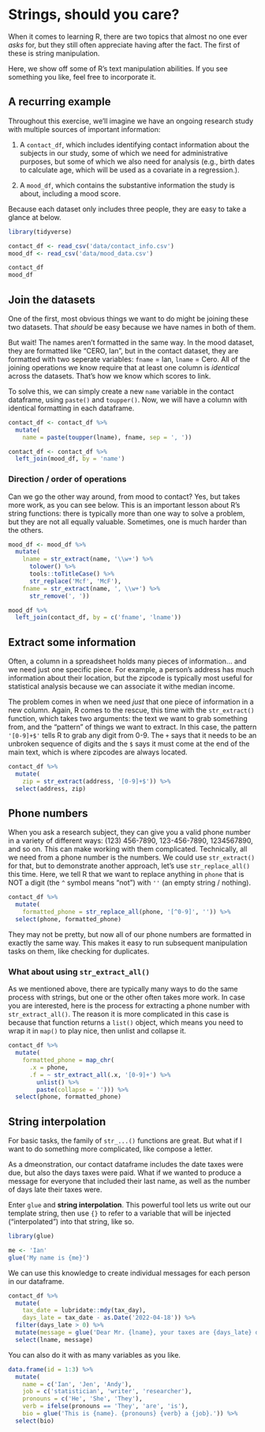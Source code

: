 
# Strings, should you care?

When it comes to learning R, there are two topics that almost no one ever *asks* for, but they still often appreciate having after the fact. The first of these is string manipulation.

Here, we show off some of R's text manipulation abilities. If you see something you like, feel free to incorporate it.

## A recurring example

Throughout this exercise, we'll imagine we have an ongoing research study with multiple sources of important information:

1. A `contact_df`, which includes identifying contact information about the subjects in our study, some of which we need for administrative purposes, but some of which we also need for analysis (e.g., birth dates to calculate age, which will be used as a covariate in a regression.).

2. A `mood_df`, which contains the substantive information the study is about, including a mood score.

Because each dataset only includes three people, they are easy to take a glance at below.

```r
library(tidyverse)

contact_df <- read_csv('data/contact_info.csv')
mood_df <- read_csv('data/mood_data.csv')
```


```r
contact_df
mood_df
```

## Join the datasets

One of the first, most obvious things we want to do might be joining these two datasets. That *should* be easy because we have names in both of them.

But wait! The names aren't formatted in the same way. In the mood dataset, they are formatted like "CERO, Ian", but in the contact dataset, they are formatted with two seperate variables: `fname` = Ian, `lname` = Cero. All of the joining operations we know require that at least one column is *identical* across the datasets. That's how we know which scores to link.

To solve this, we can simply create a new `name` variable in the contact dataframe, using `paste()` and `toupper()`. Now, we will have a column with identical formatting in each dataframe.

```r
contact_df <- contact_df %>% 
  mutate(
    name = paste(toupper(lname), fname, sep = ', '))

contact_df <- contact_df %>% 
  left_join(mood_df, by = 'name')
```

### Direction / order of operations

Can we go the other way around, from mood to contact? Yes, but takes more work, as you can see below. This is an important lesson about R's string functions: there is typically more than one way to solve a problem, but they are not all equally valuable. Sometimes, one is much harder than the others. 

```r
mood_df <- mood_df %>% 
  mutate(
    lname = str_extract(name, '\\w+') %>% 
      tolower() %>% 
      tools::toTitleCase() %>% 
      str_replace('Mcf', 'McF'),
    fname = str_extract(name, ', \\w+') %>% 
      str_remove(', '))

mood_df %>% 
  left_join(contact_df, by = c('fname', 'lname'))
```

## Extract some information

Often, a column in a spreadsheet holds many pieces of information... and we need just one specific piece. For example, a person's address has much information about their location, but the zipcode is typically most useful for statistical analysis because we can associate it withe median income.

The problem comes in when we need *just* that one piece of information in a new column. Again, R comes to the rescue, this time with the `str_extract()` function, which takes two arguments: the text we want to grab something from, and the "pattern" of things we want to extract. In this case, the pattern `'[0-9]+$'` tells R to grab any digit from 0-9. The `+` says that it needs to be an unbroken sequence of digits and the `$` says it must come at the end of the main text, which is where zipcodes are always located.

```r
contact_df %>% 
  mutate(
    zip = str_extract(address, '[0-9]+$')) %>% 
  select(address, zip)
```

## Phone numbers

When you ask a research subject, they can give you a valid phone number in a variety of different ways: (123) 456-7890, 123-456-7890, 1234567890, and so on. This can make working with them complicated. Technically, all we need from a phone number is the numbers. We could use `str_extract()` for that, but to demonstrate another approach, let's use `str_replace_all()` this time. Here, we tell R that we want to replace anything in `phone` that is NOT a digit (the `^` symbol means "not") with `''` (an empty string / nothing).

```r
contact_df %>% 
  mutate(
    formatted_phone = str_replace_all(phone, '[^0-9]', '')) %>% 
  select(phone, formatted_phone)
```

They may not be pretty, but now all of our phone numbers are formatted in exactly the same way. This makes it easy to run subsequent manipulation tasks on them, like checking for duplicates.

### What about using `str_extract_all()`

As we mentioned above, there are typically many ways to do the same process with strings, but one or the other often takes more work. In case you are interested, here is the process for extracting a phone number with `str_extract_all()`. The reason it is more complicated in this case is because that function returns a `list()` object, which means you need to wrap it in `map()` to play nice, then unlist and collapse it.

```r
contact_df %>% 
  mutate(
    formatted_phone = map_chr(
      .x = phone, 
      .f = ~ str_extract_all(.x, '[0-9]+') %>% 
        unlist() %>% 
        paste(collapse = ''))) %>% 
  select(phone, formatted_phone)
```

## String interpolation

For basic tasks, the family of `str_...()` functions are great. But what if I want to do something more complicated, like compose a letter.

As a dmeonstration, our contact dataframe includes the date taxes were due, but also the days taxes were paid. What if we wanted to produce a message for everyone that included their last name, as well as the number of days late their taxes were.

Enter `glue` and **string interpolation**. This powerful tool lets us write out our template string, then use `{}` to refer to a variable that will be injected ("interpolated") into that string, like so.

```r
library(glue)

me <- 'Ian'
glue('My name is {me}')
```

We can use this knowledge to create individual messages for each person in our dataframe.

```r
contact_df %>% 
  mutate(
    tax_date = lubridate::mdy(tax_day),
    days_late = tax_date - as.Date('2022-04-18')) %>% 
  filter(days_late > 0) %>% 
  mutate(message = glue('Dear Mr. {lname}, your taxes are {days_late} days late.')) %>% 
  select(lname, message)
```

You can also do it with as many variables as you like.

```r
data.frame(id = 1:3) %>% 
  mutate(
    name = c('Ian', 'Jen', 'Andy'),
    job = c('statistician', 'writer', 'researcher'),
    pronouns = c('He', 'She', 'They'),
    verb = ifelse(pronouns == 'They', 'are', 'is'),
    bio = glue('This is {name}. {pronouns} {verb} a {job}.')) %>% 
  select(bio)
```


